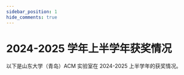 ```yaml
---
sidebar_position: 1
hide_comments: true
---
```

# 2024-2025 学年上半学年获奖情况

以下是山东大学（青岛）ACM 实验室在 2024-2025 上半学年的获奖情况。






<Table dataSource={dataSource} columns={columns} pagination={{
          position: ['bottomCenter'],
          pageSize: 12
        }}/>
